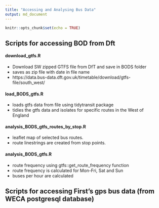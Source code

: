 ```yaml
---
title: "Accessing and Analysing Bus Data"
output: md_document
---
```


```r
knitr::opts_chunk$set(echo = TRUE)
```


## Scripts for accessing BOD from Dft

#### download_gtfs.R

- Download SW zipped GTFS file from DfT and save in BODS folder
- saves as zip file with date in file name
- https://data.bus-data.dft.gov.uk/timetable/download/gtfs-file/south_west/  

#### load_BODS_gtfs.R
 - loads gtfs data from file using tidytransit package
 - tidies the gtfs data and isolates for specific routes in the West of England
 
#### analysis_BODS_gtfs_routes_by_stop.R
 - leaflet map of selected bus routes.
 - route linestrings are created from stop points.  
 
#### analysis_BODS_gtfs.R
 - route frequency using gtfs::get_route_frequency function
 - route frequency is calculated for Mon-Fri, Sat and Sun
 - buses per hour are calculated 


## Scripts for accessing First's gps bus data (from WECA postgresql database)


